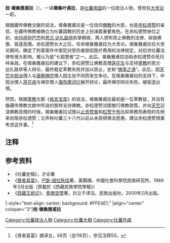 '''桂·墀桑雅甫拉'''（{{Bo|z=མགོས་ཁྲི་བཟང་ཡབ་ལྟག|w=mgos khri bzang yab lhag|t=Gos Trisang Yalag}}），一译'''墀桑叶甫拉'''，是[[吐蕃帝国|吐蕃帝国]]的一位政治人物，曾担任[[大贡论|大贡论]]一职。

根据藏传佛教文献的说法，墀桑雅甫拉是一位信仰[[佛教|佛教]]的大臣，也是[[赤松德赞|赤松德赞]]的亲信，在藏传佛教被确立为吐蕃国教的历史上扮演着重要角色。在赤松德赞继位之初，由[[玛祥仲巴杰|玛祥仲巴杰]]和[[恩兰·达扎路恭|恩兰·达扎路恭]]执掌朝政，两人颁布禁止佛教的法律，拆毁佛像、驱逐高僧。赤松德赞长大之后，任命墀桑雅甫拉为大贡论。墀桑雅甫拉任大贡论期间，确定了刑事案件中案犯对受伤者赔偿医疗费用的法律规定，对后世吐蕃法律有很大影响，被认为是“七聪慧者”之一。此后，墀桑雅甫拉协助赤松德赞杀死玛祥亲政。在墀桑雅甫拉的建议下，赤松德赞让佛教高僧[[莲花生|莲花生]]与支持[[苯教|苯教]]的恩兰·达扎路恭等人辩论，最终裁定苯教失败并加以禁止，史称“[[佛苯之诤|佛苯之诤]]”。此后，因[[天竺|天竺]][[中观派|中观派]]僧人与[[唐朝|唐朝]][[禅宗|禅宗]]僧人因主张不同而发生争论。在墀桑雅甫拉的支持下，中观派僧人[[莲花戒|莲花戒]]与禅宗僧人[[堪布摩诃衍|堪布摩诃衍]]展开辩论，最终禅宗辩论失败，被驱逐出境。

然而，根据[[苯教|苯教]]文献《[[格言宝库|格言宝库]]》的说法，墀桑雅甫拉最初是一位苯教徒，并没有像藏传佛教文献中所说的那样支持佛教。赤松德赞试图推行佛教政策，并向[[天竺|天竺]]迎请佛教高僧的时候，墀桑雅甫拉试图以[[止贡赞普|止贡赞普]]和[[松赞干布|松赞干布]]压抑苯教而寿短的先例来劝阻赤松德赞；又声称吐蕃三十八代以前从未获得佛法恩惠，建议赤松德赞慎重考虑这件事。<ref name="xianzhe116">《贤者喜宴》摘译五，68页（总116页），参见注释50。</ref>

==注释==
{{reflist}}

==参考资料==
*《吐蕃史稿》，才论著
*《[[賢者喜宴|賢者喜宴]]》，[[巴卧·祖拉陈哇|巴卧·祖拉陈哇]]著，黃顥譯。中國社會科學院民族研究所，1989年3月出版（原載於《西藏民族學院學報》）
*《[[西藏王统记|西藏王统记]]》，[[索南坚赞|索南坚赞]]著，刘立千译注。民族出版社，2000年2月出版。
{{start box}}
|-style="text-align: center; background: #FFE4E1;"
|align="center" colspan="3"|'''桂·墀桑雅甫拉'''
{{s-before|[[韦·囊热苏赞|韦·囊热苏赞]]}}
{{s-title|[[吐蕃|吐蕃]][[吐蕃大相列表|大贡论]]|768年—782年}}
{{s-after|[[秦·尚杰斯秀亭|琛·尚·杰斯秀亭]]<br/>（尚结息）}}
{{end box}}
{{吐蕃大相}}

[[Category:吐蕃政治人物|Category:吐蕃政治人物]]
[[Category:吐蕃大相|Category:吐蕃大相]]
[[Category:吐蕃外戚|Category:吐蕃外戚]]